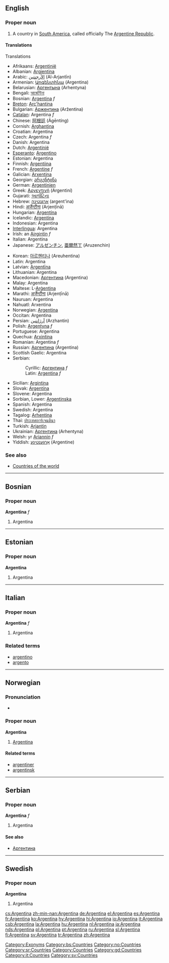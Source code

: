 {{wikipedia}}
==English==
===Proper noun===
{{en-proper noun}}
# A country in [[South America]], called officially The [[Argentine Republic]].

====Translations====
;Translations
{{top}}
*Afrikaans: [[Argentinië]]
*Albanian: [[Argjentina]]
*Arabic: [[الأرجنتين]] (Al-Arjantīn)
*Armenian: [[Արգենտինա]] (Argentina)
*Belarusian: [[Аргентына]] (Arhentyna)
*Bengali: [[আর্জেন্টিনা]]
*Bosnian: [[Argentina#Bosnian|Argentina]] ''f''
*[[Breton]]: [[Arc'hantina]]
*Bulgarian: [[Аржентина]] (Aržentina)
*[[Catalan]]: Argentina ''f''
*Chinese: [[阿根廷]] (Āgēntíng)
*Cornish: [[Arghantina]]
*Croatian: Argentina
*Czech: Argentina ''f''
*Danish: Argentina
*Dutch: [[Argentinië]]
*[[Esperanto]]: [[Argentino]]
*Estonian: Argentina
*Finnish: [[Argentiina]]
*French: [[Argentine]] ''f''
*Galician: [[Arxentina]]
*Georgian: [[არგენტინა]]
*German: [[Argentinien]]
*Greek: [[Αργεντινή]] (Argentiní)
*Gujarati: [[આર્જંટિના]]
*Hebrew: [[ארגנטינה]] (argent'ina)
*Hindi: [[अर्जेन्टीना]] (Arjenṭīnā)
*Hungarian: [[Argentína]]
*Icelandic: [[Argentína]]
*Indonesian: Argentina
*[[Interlingua]]: Argentina
*Irish: an [[Airgintín]] ''f''
*Italian: Argentina
*Japanese: [[アルゼンチン]], [[亜爾然丁]] (Aruzenchin)
{{mid}}
*Korean: [[아르헨티나]] (Areuhentina)
*Latin: Argentina
*Latvian: [[Argentīna]]
*Lithuanian: Argentina
*Macedonian: [[Аргентина]] (Argentina)
*Malay: Argentina
*Maltese: L-[[Arġentina]]
*Marathi: [[अर्जेन्टीना]] (Arjenṭīnā)
*Nauruan: Argentina
*Nahuatl: Arxentina
*Norwegian: [[#Norwegian|Argentina]]
*Occitan: Argentina
*Persian: [[آرژانتین]] (Arzhantin)
*Polish: [[Argentyna]] ''f''
*Portuguese: Argentina
*Quechua: [[Arxintina]]
*Romanian: Argentina ''f''
*Russian: [[Аргентина]] (Argentina)
*Scottish Gaelic: Argentina
*Serbian:
*:Cyrillic: [[Аргентина#Serbian|Аргентина]] ''f''
*:Latin: [[Argentina#Serbian|Argentina]] ''f''
*Sicilian: [[Argintina]] {{f}}
*Slovak: [[Argentína]]
*Slovene: Argentina
*Sorbian, Lower: [[Argentinska]]
*Spanish: Argentina
*Swedish: Argentina
*Tagalog: [[Arhentina]]
*Thai: [[ประเทศอาร์เจนตินา]]
*Turkish: [[Arjantin]]
*Ukrainian: [[Аргентина]] (Arhentyna)
*Welsh: yr [[Ariannin]] ''f''
*Yiddish: [[אַרגענטינע]] (Argentine)
{{bottom}}

===See also===
*[[Countries of the world]]

[[Category:Exonyms]]

----

==Bosnian==

===Proper noun===
'''Argentina''' ''f''
#Argentina
[[Category:bs:Countries]]

----

==Estonian==

===Proper noun===
'''Argentina'''

# Argentina {{et-country}}

----

==Italian==

===Proper noun===
'''Argentina''' ''f''
#Argentina

===Related terms===
*[[argentino]]
*[[argento]]

-----

==Norwegian==
===Pronunciation===
*{{IPA|/ɑɾgəntɪːnɑ/}}

===Proper noun===
[[Category:no:Countries]]
'''Argentina'''
#[[#English|Argentina]]

====Related terms====
*[[argentiner]]
*[[argentinsk]]

----

==Serbian==

===Proper noun===
'''Argentina''' ''f''
#Argentina

====See also====
*[[Аргентина]]
[[Category:sr:Countries]]

----
==Swedish==

===Proper noun===
'''Argentina'''
#Argentina

[[Category:Countries]]
[[Category:gd:Countries]]
[[Category:it:Countries]]
[[Category:sv:Countries]]

[[cs:Argentina]]
[[zh-min-nan:Argentina]]
[[de:Argentina]]
[[el:Argentina]]
[[es:Argentina]]
[[fr:Argentina]]
[[ko:Argentina]]
[[hy:Argentina]]
[[hi:Argentina]]
[[io:Argentina]]
[[it:Argentina]]
[[csb:Argentina]]
[[la:Argentina]]
[[hu:Argentina]]
[[nl:Argentina]]
[[ja:Argentina]]
[[nds:Argentina]]
[[pl:Argentina]]
[[pt:Argentina]]
[[ru:Argentina]]
[[sl:Argentina]]
[[fi:Argentina]]
[[sv:Argentina]]
[[tr:Argentina]]
[[zh:Argentina]]